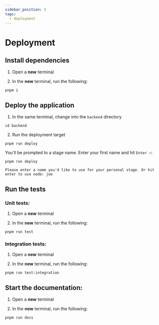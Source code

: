```yaml
---
sidebar_position: 5
tags:
  - deployment
---
```


# Deployment

## Install dependencies

1. Open a __new__ terminal

2. In the __new__ terminal, run the following:

  ```shell
  pnpm i
  ```

## Deploy the application

1. In the same terminal, change into the `backend` directory

  ```shell
  cd backend
  ```

2. Run the deployment target

  ```shell
  pnpm run deploy
  ```

  You'll be prompted to a stage name. Enter your first name and hit `Enter ⏎`:

  ```shell
  pnpm run deploy

  Please enter a name you'd like to use for your personal stage. Or hit enter to use node: joe 
  ```

## Run the tests

### Unit tests:

1. Open a __new__ terminal

2. In the __new__ terminal, run the following:

  ```shell
  pnpm run test
  ```

### Integration tests:

1. Open a __new__ terminal

2. In the __new__ terminal, run the following:

  ```shell
  pnpm run test:integration
  ```

## Start the documentation:

1. Open a __new__ terminal

2. In the __new__ terminal, run the following:

  ```shell
  pnpm run docs
  ```
